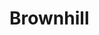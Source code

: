 
# Brownhill
<ProjectDetails
  floatRight
  region="Stormlands"
  house="House Brownhill"
  type="Keep"
  status="Not Started"
  warp="warp not set"
  projectLead=""
  dateStarted="undefined"
  dateCompleted="undefined"
/>
